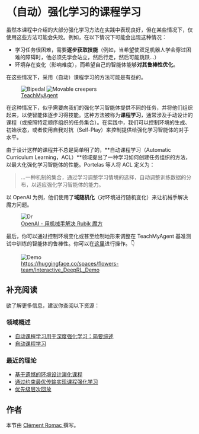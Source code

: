 # （自动）强化学习的课程学习

虽然本课程中介绍的大部分强化学习方法在实践中表现良好，但在某些情况下，仅使用这些方法可能会失败。例如，在以下情况下可能会出现这种情况：

- 学习任务很困难，需要**逐步获取技能**（例如，当希望使双足机器人学会穿过困难的障碍时，他必须先学会站立，然后行走，然后可能跳跃...）
- 环境存在变化（影响难度），而希望自己的智能体能够**对其鲁棒性优化**。

在这些情况下，采用（自动）课程学习的方法可能是有益的。

<figure>
<img src="https://huggingface.co/datasets/huggingface-deep-rl-course/course-images/resolve/main/en/unit9/bipedal.gif" alt="Bipedal"/>
<img src="https://huggingface.co/datasets/huggingface-deep-rl-course/course-images/resolve/main/en/unit9/movable_creepers.gif" alt="Movable creepers"/>
<figcaption> <a href="https://developmentalsystems.org/TeachMyAgent/">TeachMyAgent</a> </figcaption>
</figure>

在这种情况下，似乎需要向我们的强化学习智能体提供不同的任务，并将他们组织起来，以使智能体逐步习得技能。这种方法被称为**课程学习**，通常涉及手动设计的课程（或按照特定顺序组织的任务集合）。在实践中，我们可以控制环境的生成、初始状态，或者使用自我对抗（Self-Play）来控制提供给强化学习智能体的对手水平。

由于设计这样的课程并不总是简单明了的，**自动课程学习（Automatic Curriculum Learning，ACL）**领域提出了一种学习如何创建任务组织的方法，以最大化强化学习智能体的性能。Portelas 等人将 ACL 定义为：

> ...一种机制的集合，通过学习调整学习情境的选择，自动调整训练数据的分布，以适应强化学习智能体的能力。
>

以 OpenAI 为例，他们使用了**域随机化**（对环境进行随机变化）来让机械手解决魔方问题。

<figure>
<img src="https://huggingface.co/datasets/huggingface-deep-rl-course/course-images/resolve/main/en/unit9/dr.jpg" alt="Dr"/>
<figcaption> <a href="https://openai.com/blog/solving-rubiks-cube/">OpenAI - 用机械手解决 Rubik 魔方</a></figcaption>
</figure>

最后，你可以通过控制环境变化或甚至绘制地形来调整在 TeachMyAgent 基准测试中训练的智能体的鲁棒性。你可以在<a href="https://huggingface.co/spaces/flowers-team/Interactive_DeepRL_Demo">这里</a>进行操作。👇

<figure>
<img src="https://huggingface.co/datasets/huggingface-deep-rl-course/course-images/resolve/main/en/unit9/demo.png" alt="Demo"/>
<figcaption> <a href="https://huggingface.co/spaces/flowers-team/Interactive_DeepRL_Demo">https://huggingface.co/spaces/flowers-team/Interactive_DeepRL_Demo</a></figcaption>
</figure>


## 补充阅读

欲了解更多信息，建议你查阅以下资源：

### 领域概述

- [自动课程学习用于深度强化学习：简要综述](https://arxiv.org/pdf/2003.04664.pdf)
- [自动课程学习](https://lilianweng.github.io/posts/2020-01-29-curriculum-rl/)

### 最近的理论

- [基于遗憾的环境设计演化课程](https://arxiv.org/abs/2203.01302)
- [通过约束最优传输实现课程强化学习](https://proceedings.mlr.press/v162/klink22a.html)
- [优先级层次回放](https://arxiv.org/abs/2010.03934)

## 作者

本节由 <a href="https://twitter.com/ClementRomac"> Clément Romac </a> 撰写。